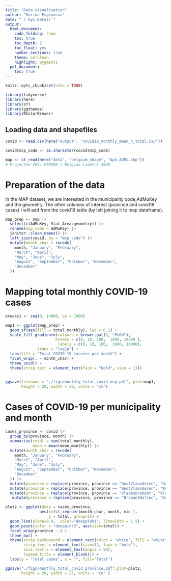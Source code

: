 ```yaml
---
title: "Data visualisation"
author: "Marina Espinasse"
date: "`r Sys.Date()`"
output:
  html_document:
    code_folding: show
    toc: true
    toc_depth: 2
    toc_float: yes
    number_sections: true
    theme: cerulean
    highlight: pygments
  pdf_document:
    toc: true
---
```


```r
knitr::opts_chunk$set(echo = TRUE)
```


```r
library(tidyverse)
library(here)
library(sf)
library(ggthemes)
library(RColorBrewer)
```

## Loading data and shapefiles

```r
covid <- read.csv(here("output", "covid19_monthly_mean_n_total.csv"))

covid$mcp_code <- as.character(covid$mcp_code)
```

```r
map <- st_read(here("data", "belgium_shape", "Apn_AdMu.shp"))
# Projected CRS: ETRS89 / Belgian Lambert 2008
```



# Preparation of the data

In the MAP dataset, we are interested in the municipality code,AdMuKey and the geometry. The other columns of interest (province and covid19 cases) I will add from the covid19 table (by left joining it to map dataframe).

```r
map_prep <- map |>
  select(c(AdMuKey, Stat_Area:geometry)) |>
  rename(mcp_code = AdMuKey) |>
  janitor::clean_names() |>
  left_join(covid, by = "mcp_code") |>
  mutate(month_char = recode(
    month, "January", "February",
    "March", "April",
    "May", "June", "July",
    "August", "September", "October", "November",
    "December"
  ))
```

# Mapping total monthly COVID-19 cases

```r
breaks1 <- seq(0, 14000, by = 1000)
```


```r
map1 <- ggplot(map_prep) +
  geom_sf(aes(fill = total_monthly), lwd = 0.1) +
  scale_fill_gradientn(colours = brewer.pal(9, "PuRd"),
                      breaks = c(0, 10, 100,  1000, 10000 ),
                       labels = c(0, 10, 100,  1000, 10000),
              trans = "log1p") +
  labs(fill = "Total COVID-19 \ncases per month") +
  facet_wrap(. ~ month_char) +
  theme_void() +
  theme(strip.text = element_text(face = "bold", size = 11)) 
  


```


```r
ggsave(filename = "./figs/monthly_total_covid_mcp.pdf", plot=map1, 
       height = 20, width = 30, units = "cm")
```

# Cases of COVID-19 per municipality and month

```r
cases_province <- covid |> 
  group_by(province, month) |> 
  summarise(total = sum(total_monthly),
            mean = mean(mean_monthly)) |> 
  mutate(month_char = recode(
    month, "January", "February",
    "March", "April",
    "May", "June", "July",
    "August", "September", "October", "November",
    "December"
  )) |> 
  mutate(province = replace(province, province == "OostVlaanderen", "Oost-Vlaanderen")) |> 
  mutate(province = replace(province, province == "WestVlaanderen", "West-Vlaanderen" )) |> 
  mutate(province = replace(province, province == "VlaamsBrabant", "Vlaams-Brabant" )) |> 
   mutate(province = replace(province, province == "BrabantWallon", "Brabant-Wallon" ))


```




```r
plot2 <- ggplot(data = cases_province,
               aes(x=fct_reorder(month_char, month, min ), 
                   y = total, group=1)) +
  geom_line(alpha=0.8,  color="deeppink1", linewidth = 1.5) +
  geom_point(color = "deeppink3", aes(size=total)) +
  facet_wrap(province ~.) +
  theme_bw() +
  theme(strip.background = element_rect(color = "white", fill = "white"),
        strip.text = element_text(size=12, face = "bold"),
        axis.text.x = element_text(angle = 90),
        legend.title = element_blank()) +
  labs(y = "Total cases", x = "", fill="Total")


```

```r
ggsave("./figs/monthly_total_covid_province.pdf",plot=plot2, 
       height = 20, width = 25, units = "cm" )
```

